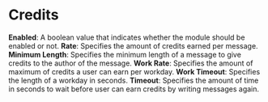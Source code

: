 # Credits

**Enabled**: A boolean value that indicates whether the module should be enabled or not.
**Rate**: Specifies the amount of credits earned per message.
**Minimum Length**: Specifies the minimum length of a message to give credits to the author of the message.
**Work Rate**: Specifies the amount of maximum of credits a user can earn per workday.
**Work Timeout**: Specifies the length of a workday in seconds.
**Timeout**: Specifies the amount of time in seconds to wait before user can earn credits by writing messages again.
